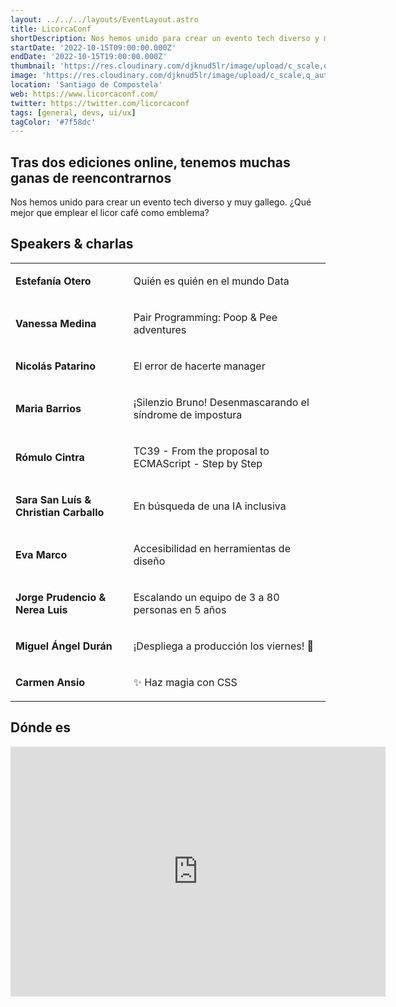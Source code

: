 ```yaml
---
layout: ../../../layouts/EventLayout.astro
title: LicorcaConf
shortDescription: Nos hemos unido para crear un evento tech diverso y muy gallego. Tras dos ediciones online, tenemos muchas ganas de reencontrarnos.
startDate: '2022-10-15T09:00:00.000Z'
endDate: '2022-10-15T19:00:00.000Z'
thumbnail: 'https://res.cloudinary.com/djknud5lr/image/upload/c_scale,q_auto:good,w_1600/v1664009084/licorca_a7a9ds.jpg'
image: 'https://res.cloudinary.com/djknud5lr/image/upload/c_scale,q_auto:good,w_1600/v1664009084/licorca_a7a9ds.jpg'
location: 'Santiago de Compostela'
web: https://www.licorcaconf.com/
twitter: https://twitter.com/licorcaconf
tags: [general, devs, ui/ux]
tagColor: '#7f58dc'
---
```


## Tras dos ediciones online, tenemos muchas ganas de reencontrarnos

Nos hemos unido para crear un evento tech diverso y muy gallego. ¿Qué mejor que emplear el licor café como emblema?

## Speakers & charlas

<table>
    <tbody>
    <tr>
        <td><p><b>Estefanía Otero</b></p></td>
        <td><p>Quién es quién en el mundo Data</p></td>
    </tr>
    <tr>
        <td><p><b>Vanessa Medina</b></p></td>
        <td><p>Pair Programming: Poop & Pee adventures</p></td>
    </tr>
    <tr>
        <td><p><b>Nicolás Patarino</b></p></td>
        <td><p>El error de hacerte manager</p></td>
    </tr>
    <tr>
        <td><p><b>Maria Barrios</b></p></td>
        <td><p>¡Silenzio Bruno! Desenmascarando el síndrome de impostura</p></td>
    </tr>
    <tr>
        <td><p><b>Rómulo Cintra</b></p></td>
        <td><p>TC39 - From the proposal to ECMAScript - Step by Step</p></td>
    </tr>
    <tr>
        <td><p><b>Sara San Luís & Christian Carballo</b></p></td>
        <td><p>En búsqueda de una IA inclusiva</p></td>
    </tr>
    <tr>
        <td><p><b>Eva Marco</b></p></td>
        <td><p>Accesibilidad en herramientas de diseño</p></td>
    </tr>
    <tr>
        <td><p><b>Jorge Prudencio & Nerea Luis</b></p></td>
        <td><p>Escalando un equipo de 3 a 80 personas en 5 años</p></td>
    </tr>
    <tr>
        <td><p><b>Miguel Ángel Durán</b></p></td>
        <td><p>¡Despliega a producción los viernes! 🚀</p></td>
    </tr>
    <tr>
        <td><p><b>Carmen Ansio</b></p></td>
        <td><p>✨ Haz magia con CSS</p></td>
    </tr>
    </tbody>
</table>

## Dónde es

<iframe className="w-full mt-4" height="400px" src="https://www.google.com/maps/embed?pb=!1m18!1m12!1m3!1d2923.9765272367936!2d-8.56257658404169!3d42.87333957915576!2m3!1f0!2f0!3f0!3m2!1i1024!2i768!4f13.1!3m3!1m2!1s0xd2efe72a954b9a9%3A0x33af61a845699b5d!2sEscuela%20T%C3%A9cnica%20Superior%20de%20Ingenier%C3%ADa%20USC!5e0!3m2!1ses!2ses!4v1664010108811!5m2!1ses!2ses" width="600" height="450" style="border:0;" allowfullscreen="" loading="lazy" referrerpolicy="no-referrer-when-downgrade"></iframe>


